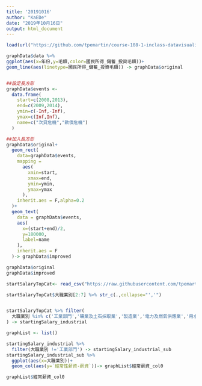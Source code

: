 ```yaml
---
title: '20191016'
author: "KaEDe"
date: "2019年10月16日"
output: html_document
---
```



```r
load(url("https://github.com/tpemartin/course-108-1-inclass-datavisualization/blob/master/%E4%BD%9C%E5%93%81%E5%B1%95%E7%A4%BA/homework2/graphData_homework2_005.Rda?raw=true"))
```



```r
graphData$data %>%
ggplot(aes(x=年份,y=毛額,color=國民所得_儲蓄_投資毛額))+
geom_line(aes(linetype=國民所得_儲蓄_投資毛額)) -> graphData$original


##設定長方形
graphData$events <- 
  data.frame(
    start=c(2008,2013),
    end=c(2009,2014),
    ymin=c(-Inf,-Inf),
    ymax=c(Inf,Inf),
    name=c("次貸危機","歐債危機")
  )

##加入長方形
graphData$original+
  geom_rect(
    data=graphData$events,
    mapping = 
      aes(
        xmin=start,
        xmax=end,
        ymin=ymin,
        ymax=ymax
      ),
    inherit.aes = F,alpha=0.2
  )+
  geom_text(
    data = graphData$events,
    aes(
      x=(start+end)/2,
      y=180000,
      label=name
    ),
    inherit.aes = F
  )-> graphData$improved

```

```r
graphData$original
graphData$improved
```


```r
startSalaryTopCat<- read_csv("https://raw.githubusercontent.com/tpemartin/github-data/master/startSalaryTopCat.csv")

startSalaryTopCat$大職業別[2:7] %>% str_c(.,collapse="','")


startSalaryTopCat %>% filter(
  大職業別 %in% c('工業部門','礦業及土石採取業','製造業','電力及燃氣供應業','用水供應及污染整治業','營造業')
) -> startingSalary_industrial

graphList <- list()

startingSalary_industrial %>%
  filter(大職業別 !='工業部門') -> startingSalary_industrial_sub
startingSalary_industrial_sub %>%  
  ggplot(aes(x=大職業別))+
  geom_col(aes(y=`經常性薪資-薪資`))-> graphList$經常薪資_col0

graphList$經常薪資_col0
```
























